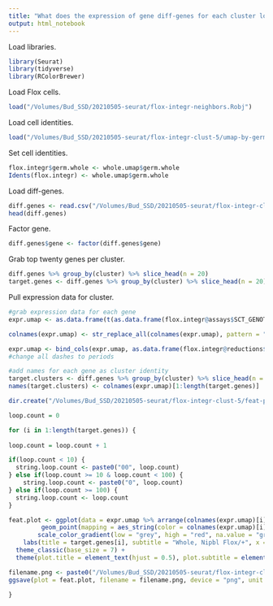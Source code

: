 ```yaml
---
title: "What does the expression of gene diff-genes for each cluster look like?"
output: html_notebook
---
```


Load libraries.
```r
library(Seurat)
library(tidyverse)
library(RColorBrewer)
```

Load Flox cells.
```r
load("/Volumes/Bud_SSD/20210505-seurat/flox-integr-neighbors.Robj")
```

Load cell identities. 
```r
load("/Volumes/Bud_SSD/20210505-seurat/flox-integr-clust-5/umap-by-germ-layer-flox-integr-clust-5-18.Robj")
```

Set cell identities. 
```r
flox.integr$germ.whole <- whole.umap$germ.whole
Idents(flox.integr) <- whole.umap$germ.whole
```

Load diff-genes.
```r
diff.genes <- read.csv("/Volumes/Bud_SSD/20210505-seurat/flox-integr-clust-5/diff-genes-annotated-by-germ-layer-flox-integr-clust-5-18.csv")
head(diff.genes)
```

Factor gene. 
```r
diff.genes$gene <- factor(diff.genes$gene)
```

Grab top twenty genes per cluster. 
```r
diff.genes %>% group_by(cluster) %>% slice_head(n = 20)
target.genes <- diff.genes %>% group_by(cluster) %>% slice_head(n = 20) %>% pull(gene)
```

Pull expression data for cluster.
```r
#grab expression data for each gene
expr.umap <- as.data.frame(t(as.data.frame(flox.integr@assays$SCT_GENOTYPE@data[target.genes, ])))

colnames(expr.umap) <- str_replace_all(colnames(expr.umap), pattern = "-", replacement = ".")

expr.umap <- bind_cols(expr.umap, as.data.frame(flox.integr@reductions$umap@cell.embeddings))
#change all dashes to periods

#add names for each gene as cluster identity
target.clusters <- diff.genes %>% group_by(cluster) %>% slice_head(n = 20) %>% pull(cluster)
names(target.clusters) <- colnames(expr.umap)[1:length(target.genes)]
```


```r
dir.create("/Volumes/Bud_SSD/20210505-seurat/flox-integr-clust-5/feat-plot-top-diff-genes-by-germ-layer")

loop.count = 0

for (i in 1:length(target.genes)) {
  
loop.count = loop.count + 1

if(loop.count < 10) {
  string.loop.count <- paste0("00", loop.count)
} else if(loop.count >= 10 & loop.count < 100) {
    string.loop.count <- paste0("0", loop.count)
} else if(loop.count >= 100) {
  string.loop.count <- loop.count
}

feat.plot <- ggplot(data = expr.umap %>% arrange(colnames(expr.umap)[i]), mapping = aes(x = UMAP_1, y = UMAP_2)) +
         geom_point(mapping = aes_string(color = colnames(expr.umap)[i]), size = 0.1) +
        scale_color_gradient(low = "grey", high = "red", na.value = "grey") +
    labs(title = target.genes[i], subtitle = "Whole, Nipbl Flox/+", x = "UMAP 1", y = "UMAP 2", color = "Norm\nUMI") +
  theme_classic(base_size = 7) +
  theme(plot.title = element_text(hjust = 0.5), plot.subtitle = element_text(hjust = 0.5), axis.line = element_blank(), axis.ticks = element_blank(), axis.text = element_blank(), legend.key.size = unit(7, "pt"))

filename.png <- paste0("/Volumes/Bud_SSD/20210505-seurat/flox-integr-clust-5/feat-plot-top-diff-genes-by-germ-layer/", target.clusters[i], "-", string.loop.count, "-", target.genes[i], "-feat-plot-flox-whole.png")
ggsave(plot = feat.plot, filename = filename.png, device = "png", unit = "in", width = 6.5, height = 4.5)

}
```

